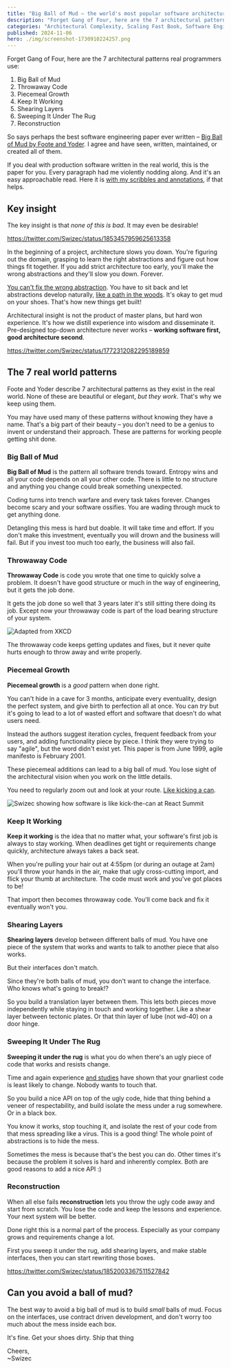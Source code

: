 ```yaml
---
title: "Big Ball of Mud – the world's most popular software architecture"
description: "Forget Gang of Four, here are the 7 architectural patterns real programmers use:"
categories: "Architectural Complexity, Scaling Fast Book, Software Engineering"
published: 2024-11-06
hero: ./img/screenshot-1730910224257.png
---
```


Forget Gang of Four, here are the 7 architectural patterns real programmers use:

1. Big Ball of Mud
2. Throwaway Code
3. Piecemeal Growth
4. Keep It Working
5. Shearing Layers
6. Sweeping It Under The Rug
7. Reconstruction

So says perhaps the best software engineering paper ever written – [Big Ball of Mud by Foote and Yoder](http://laputan.org/mud/mud.html). I agree and have seen, written, maintained, or created all of them.

If you deal with production software written in the real world, this is the paper for you. Every paragraph had me violently nodding along. And it's an easy approachable read. Here it is [with my scribbles and annotations](https://swizec.com/pdfs/mud.pdf), if that helps.

## Key insight

The key insight is that _none of this is bad_. It may even be desirable!

https://twitter.com/Swizec/status/1853457959625613358

In the beginning of a project, architecture slows you down. You're figuring out the domain, grasping to learn the right abstractions and figure out how things fit together. If you add strict architecture too early, you'll make the wrong abstractions and they'll slow you down. Forever.

[You can't fix the wrong abstraction](https://swizec.com/blog/you-can-t-fix-the-wrong-abstraction/). You have to sit back and let abstractions develop naturally, [like a path in the woods](https://swizec.com/blog/architecture-is-like-a-path-in-the-woods/). It's okay to get mud on your shoes. That's how new things get built!

Architectural insight is not the product of master plans, but hard won experience. It's how we distill experience into wisdom and disseminate it. Pre-designed top-down architecture never works – **working software first, good architecture second**.

https://twitter.com/Swizec/status/1772312082295189859

## The 7 real world patterns

Foote and Yoder describe 7 architectural patterns as they exist in the real world. None of these are beautiful or elegant, _but they work_. That's why we keep using them.

You may have used many of these patterns without knowing they have a name. That's a big part of their beauty – you don't need to be a genius to invent or understand their approach. These are patterns for working people getting shit done.

### Big Ball of Mud

**Big Ball of Mud** is the pattern all software trends toward. Entropy wins and all your code depends on all your other code. There is little to no structure and anything you change could break something unexpected.

Coding turns into trench warfare and every task takes forever. Changes become scary and your software ossifies. You are wading through muck to get anything done.

Detangling this mess is hard but doable. It will take time and effort. If you don't make this investment, eventually you will drown and the business will fail. But if you invest too much too early, the business will also fail.

### Throwaway Code

**Throwaway Code** is code you wrote that one time to quickly solve a problem. It doesn't have good structure or much in the way of engineering, but it gets the job done.

It gets the job done so well that 3 years later it's still sitting there doing its job. Except now your throwaway code is part of the load bearing structure of your system.

![Adapted from XKCD](https://i.imgur.com/uwYSAqU.jpeg)

The throwaway code keeps getting updates and fixes, but it never quite hurts enough to throw away and write properly.

### Piecemeal Growth

**Piecemeal growth** is a _good_ pattern when done right.

You can't hide in a cave for 3 months, anticipate every eventuality, design the perfect system, and give birth to perfection all at once. You can _try_ but it's going to lead to a lot of wasted effort and software that doesn't do what users need.

Instead the authors suggest iteration cycles, frequent feedback from your users, and adding functionality piece by piece. I think they were trying to say "agile", but the word didn't exist yet. This paper is from June 1999, agile manifesto is February 2001.

These piecemeal additions can lead to a big ball of mud. You lose sight of the architectural vision when you work on the little details.

You need to regularly zoom out and look at your route. [Like kicking a can](https://swizec.com/blog/writing-software-is-like-kicking-a-can/).

![Swizec showing how software is like kick-the-can at React Summit](https://i.imgur.com/DGlmEQc.jpeg)

### Keep It Working

**Keep it working** is the idea that no matter what, your software's first job is always to stay working. When deadlines get tight or requirements change quickly, architecture always takes a back seat.

When you're pulling your hair out at 4:55pm (or during an outage at 2am) you'll throw your hands in the air, make that ugly cross-cutting import, and flick your thumb at architecture. The code must work and you've got places to be!

That import then becomes throwaway code. You'll come back and fix it eventually won't you.

### Shearing Layers

‌**‌Shearing layers** develop between different balls of mud. You have one piece of the system that works and wants to talk to another piece that also works.

But their interfaces don't match.

Since they're both balls of mud, you don't want to change the interface. Who knows what's going to break!?

So you build a translation layer between them. This lets both pieces move independently while staying in touch and working together. Like a shear layer between tectonic plates. Or that thin layer of lube (not wd-40) on a door hinge.

### Sweeping It Under The Rug

**‌Sweeping it under the rug** is what you do when there's an ugly piece of code that works and resists change.

Time and again experience [and studies](https://swizec.com/blog/why-taming-architectural-complexity-is-paramount/) have shown that your gnarliest code is least likely to change. Nobody wants to touch that.

So you build a nice API on top of the ugly code, hide that thing behind a veneer of respectability, and build isolate the mess under a rug somewhere. Or in a black box.

You know it works, stop touching it, and isolate the rest of your code from that mess spreading like a virus. This is a good thing! The whole point of abstractions is to hide the mess.

Sometimes the mess is because that's the best you can do. Other times it's because the problem it solves is hard and inherently complex. Both are good reasons to add a nice API :)

### Reconstruction

When all else fails **reconstruction** lets you throw the ugly code away and start from scratch. You lose the code and keep the lessons and experience. Your next system will be better.

Done right this is a normal part of the process. Especially as your company grows and requirements change a lot.

First you sweep it under the rug, add shearing layers, and make stable interfaces, then you can start rewriting those boxes.

https://twitter.com/Swizec/status/1852003367511527842

## Can you avoid a ball of mud?

The best way to avoid a big ball of mud is to build _small_ balls of mud. Focus on the interfaces, use contract driven development, and don't worry too much about the mess inside each box.

It's fine. Get your shoes dirty. Ship that thing

Cheers,<br/>
~Swizec
